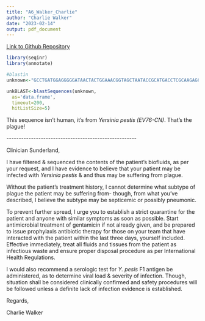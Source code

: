 ```yaml
---
title: "A6_Walker_Charlie"
author: "Charlie Walker"
date: "2023-02-14"
output: pdf_document
---
```


[Link to Github Repository](https://github.com/moonflwrz/BIOL432_Assignment6)

```r
library(seqinr)
library(annotate)

#blastin
unknown<-"GCCTGATGGAGGGGGATAACTACTGGAAACGGTAGCTAATACCGCATGACCTCGCAAGAGCAAAGTGGGGGACCTTAGGGCCTCACGCCATCGGATGAACCCAGATGGGATTAGCTAGTAGGTGGGGTAATGGCTCACCTAGGCGACGATCCCTAGCTGGTCTGAGAGGATGACCAGCCACACTGGAACTGAGACACGGTCCAGACTCCTACGGGAGGCAGCAGTGGGGAATATTGCACAATGGGCGCAA"

unkBLAST<-blastSequences(unknown,
  as='data.frame',
  timeout=200,
  hitListSize=5)
```

This sequence isn't human, it's from *Yersinia pestis (EV76-CN)*. That's the plague!

\-\-\-\-\-\-\-\-\-\-\-\-\-\-\-\-\-\-\-\-\-\-\-\-\-\-\-\-\-\-\-\-\-\-\-\-\-\-\-\-\-\-\-\-\-\-\-\-\-\-\-\--

Clinician Sunderland,

I have filtered & sequenced the contents of the patient's biofluids, as per your request, and I have evidence to believe that your patient may be infected with *Yersinia pestis* & and thus may be suffering from plague.

Without the patient's treatment history, I cannot determine what subtype of plague the patient may be suffering from- though, from what you've described, I believe the subtype may be septicemic or possibly pneumonic.

To prevent further spread, I urge you to establish a strict quarantine for the patient and anyone with similar symptoms as soon as possible. Start antimicrobial treatment of gentamicin if not already given, and be prepared to issue prophylaxis antibiotic therapy for those on your team that have interacted with the patient within the last three days, yourself included. Effective immediately, treat all fluids and tissues from the patient as infectious waste and ensure proper disposal procedure as per International Health Regulations.

I would also recommend a serologic test for *Y. pesis* F1 antigen be administered, as to determine viral load & severity of infection. Though, situation shall be considered clinically confirmed and safety procedures will be followed unless a definite lack of infection evidence is established.

Regards,

Charlie Walker
